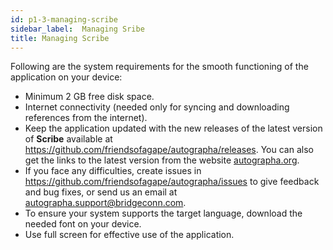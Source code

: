 ```yaml
---
id: p1-3-managing-scribe
sidebar_label:  Managing Sribe
title: Managing Scribe
---
```


Following are the system requirements for the smooth functioning of the application on your device:

- Minimum 2 GB free disk space.
- Internet connectivity (needed only for syncing and downloading references from the internet).
- Keep the application updated with the new releases of the latest version of **Scribe** available at https://github.com/friendsofagape/autographa/releases. You can also get the links to the latest version from the website [autographa.org](https://www.autographa.org/).
- If you face any difficulties, create issues in https://github.com/friendsofagape/autographa/issues to give feedback and bug fixes, or send us an email at [autographa.support@bridgeconn.com](mailto:autographa.support@bridgeconn.com). 
- To ensure your system supports the target language, download the needed font on your device. 
- Use full screen for effective use of the application.